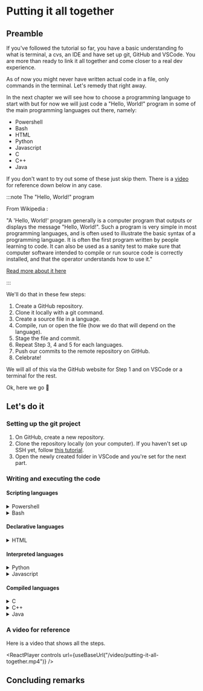 # Putting it all together


## Preamble

If you've followed the tutorial so far, you have a basic understanding fo what is terminal, a cvs, an IDE and have set up git, GitHub and VSCode. You are more than ready to link it all together and come closer to a real dev experience.

As of now you might never have written actual code in a file, only commands in the terminal. Let's remedy that right away.

In the next chapter we will see how to choose a programming language to start with but for now we will just code a "Hello, World!" program in some of the main programming languages out there, namely:

- Powershell
- Bash
- HTML
- Python
- Javascript
- C
- C++
- Java

If you don't want to try out some of these just skip them. There is a [video](putting-it-all-together#a-video-for-reference) for reference down below in any case.

:::note The "Hello, World!" program

From Wikipedia :

"A 'Hello, World!' program generally is a computer program that outputs or displays the message "Hello, World!".
Such a program is very simple in most programming languages, and is often used to illustrate the basic syntax of a programming language.
It is often the first program written by people learning to code.
It can also be used as a sanity test to make sure that computer software intended to compile or run source code is correctly installed, and that the operator understands how to use it."

<a href="https://en.wikipedia.org/wiki/%22Hello,_World!%22_program">
  Read more about it here
</a>

:::

We'll do that in these few steps:

1. Create a GitHub repository.
1. Clone it locally with a git command.
1. Create a source file in a language.
1. Compile, run or open the file (how we do that will depend on the language).
1. Stage the file and commit.
1. Repeat Step 3, 4 and 5 for each languages.
1. Push our commits to the remote repository on GitHub.
1. Celebrate!

We will all of this via the GitHub website for Step 1 and on VSCode or a terminal for the rest.

Ok, here we go 💃

## Let's do it

### Setting up the git project

1. On GitHub, create a new repository.
1. Clone the repository locally (on your computer). If you haven't set up SSH yet, follow <a href="https://www.freecodecamp.org/news/git-ssh-how-to/">this tutorial</a>.
1. Open the newly created folder in VSCode and you're set for the next part.

### Writing and executing the code

#### Scripting languages

<details>
<summary>Powershell</summary>
<div>
<Tabs>
<TabItem value="prereq" label="Prerequisites">
<details>
    <summary>Windows</summary>
    <ul>
      <li>None</li>
    </ul>
    </details>
    <details>
    <summary>MacOS/Linux</summary>
    <ul>
      <li>Install <a href="https://github.com/powershell/powershell">Powershell.</a></li>
    </ul>
    </details>
</TabItem>
<TabItem value="code" label="Code" default>

```powershell title="hello_world.ps1"
Write-Output "Hello, World!"
```

  </TabItem>
  <TabItem value="exec" label="Execution" default>
    <details>
    <summary>Windows</summary>
    <ul>
      <li>Open a Powershell terminal.</li>
      <li>Navigate to the folder containing your script.</li>
      <li>Execute <code>./my-file-name.ps1</code> to run it.</li>
    </ul>
    </details>
    <details>
    <summary>MacOS/Linux</summary>
    <ul>
      <li>Open a terminal.</li>
      <li>Execute <code>pwsh</code> to start Powershell.</li>
      <li>Navigate to the folder containing your script.</li>
      <li>Execute <code>./my-file-name.ps1</code> to run it.</li>
    </ul>
    </details>
  </TabItem>
</Tabs>
</div>
</details>

<details>
<summary>Bash</summary>
<div>
<Tabs>
  <TabItem value="prereq" label="Prerequisites">
<ul><li>None.</li></ul>
  </TabItem>
  <TabItem value="code" label="Code" default>

```python title="hello_world.py"
print("Hello, world!")
```

  </TabItem>
  <TabItem value="exec" label="Execution" default>
    <a href="https://ryanstutorials.net/linuxtutorial/commandline.php">
      Linux Tutorial - The command Line
    </a>
  </TabItem>
</Tabs>
</div>
</details>

#### Declarative languages

<details>
<summary>HTML</summary>
<div>
<Tabs>
  <TabItem value="prereq" label="Prerequisites">
<ul><li>None.</li></ul>
  </TabItem>
  <TabItem value="code" label="Code" default>

```python title="hello_world.py"
print("Hello, world!")
```

  </TabItem>
  <TabItem value="exec" label="Execution" default>
    <a href="https://ryanstutorials.net/linuxtutorial/commandline.php">
      Linux Tutorial - The command Line
    </a>
  </TabItem>
</Tabs>
</div>
</details>

#### Interpreted languages

<details>
<summary>Python</summary>
<div>
<Tabs>
  <TabItem value="prereq" label="Prerequisites">

gjhj

  </TabItem>
  <TabItem value="code" label="Code" default>

```python title="hello_world.py"
print("Hello, world!")
```

  </TabItem>
  <TabItem value="exec" label="Execution" default>
    <a href="https://ryanstutorials.net/linuxtutorial/commandline.php">
      Linux Tutorial - The command Line
    </a>
  </TabItem>
</Tabs>
</div>
</details>

<details>
<summary>Javascript</summary>
<div>
<Tabs>
  <TabItem value="prereq" label="Prerequisites">

gjhj

  </TabItem>
  <TabItem value="code" label="Code" default>

```python title="hello_world.py"
print("Hello, world!")
```

  </TabItem>
  <TabItem value="exec" label="Execution" default>
    <a href="https://ryanstutorials.net/linuxtutorial/commandline.php">
      Linux Tutorial - The command Line
    </a>
  </TabItem>
</Tabs>
</div>
</details>

#### Compiled languages

<details>
  <summary>C</summary>
  <div>
<Tabs>
  <TabItem value="prereq" label="Prerequisites">

gjhj

  </TabItem>
  <TabItem value="code" label="Code" default>

```python title="hello_world.py"
print("Hello, world!")
```

  </TabItem>
  <TabItem value="exec" label="Execution" default>
    <a href="https://ryanstutorials.net/linuxtutorial/commandline.php">
      Linux Tutorial - The command Line
    </a>
  </TabItem>
</Tabs>
</div>
</details>

<details>
<summary>C++</summary>
<div>
<Tabs>
  <TabItem value="prereq" label="Prerequisites">

gjhj

  </TabItem>
  <TabItem value="code" label="Code" default>

```python title="hello_world.py"
print("Hello, world!")
```

  </TabItem>
  <TabItem value="exec" label="Execution" default>
    <a href="https://ryanstutorials.net/linuxtutorial/commandline.php">
      Linux Tutorial - The command Line
    </a>
  </TabItem>
</Tabs>
</div>
</details>

<details>
<summary>Java</summary>
<div>
<Tabs>
  <TabItem value="prereq" label="Prerequisites">

gjhj

  </TabItem>
  <TabItem value="code" label="Code" default>

```python title="hello_world.py"
print("Hello, world!")
```

  </TabItem>
  <TabItem value="exec" label="Execution" default>
    <a href="https://ryanstutorials.net/linuxtutorial/commandline.php">
      Linux Tutorial - The command Line
    </a>
  </TabItem>
</Tabs>
</div>
</details>

### A video for reference

Here is a video that shows all the steps.

<ReactPlayer controls url={useBaseUrl("/video/putting-it-all-together.mp4")} />

## Concluding remarks
